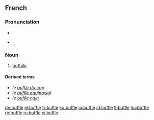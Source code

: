 ==French==

===Pronunciation===
* {{audio|Fr-buffle.ogg|audio}}
* {{IPA|lang=fr|/byfl/}}, {{SAMPA|/byfl/}}

===Noun===
{{fr-noun|m}}

# [[buffalo]]

====Derived terms====
* ''le [[buffle du cap]]''
* ''le [[buffle equinoxial]]''
* ''le [[buffle nain]]''

[[de:buffle]]
[[el:buffle]]
[[fr:buffle]]
[[ko:buffle]]
[[io:buffle]]
[[id:buffle]]
[[lt:buffle]]
[[hu:buffle]]
[[ro:buffle]]
[[ru:buffle]]
[[vi:buffle]]
